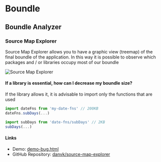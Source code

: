 # Boundle

## Boundle Analyzer

### Source Map Explorer

Source Map Explorer allows you to have a graphic view (treemap) of the final boundle of the application.
In this way it is possible to observe which packages and / or libraries occupy most of our boundle

![Source Map Explorer](sourcemapexplorer.png)

#### If a library is essential, how can I decrease my boundle size?
If the library allows it, it is advisable to import only the functions that are used

```js title=index.js
import dateFns from 'my-date-fns' // 200KB
dateFns.subDays(...)
```

```js title=index.js
import subDays from 'date-fns/subDays' // 2KB
subDays(...)
```

#### Links
- Demo: [demo-bug.html](https://cdn.rawgit.com/danvk/source-map-explorer/08b0e130cb9345f9061760bf8a8d9136ea60b457/demo-bug.html)
- GitHub Repository: [danvk/source-map-explorer](https://github.com/danvk/source-map-explorer)
